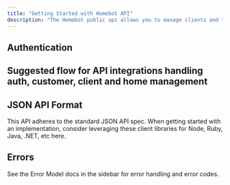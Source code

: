 ```yaml
---
title: "Getting Started with Homebot API"
description: "The Homebot public api allows you to manage clients and their homes, loans, markets, etc."
---
```


## Authentication

## Suggested flow for API integrations handling auth, customer, client and home management

## JSON API Format

This API adheres to the standard JSON API spec. When getting started with an implementation, consider leveraging these client libraries for Node, Ruby, Java, .NET, etc here.

## Errors

See the Error Model docs in the sidebar for error handling and error codes.


